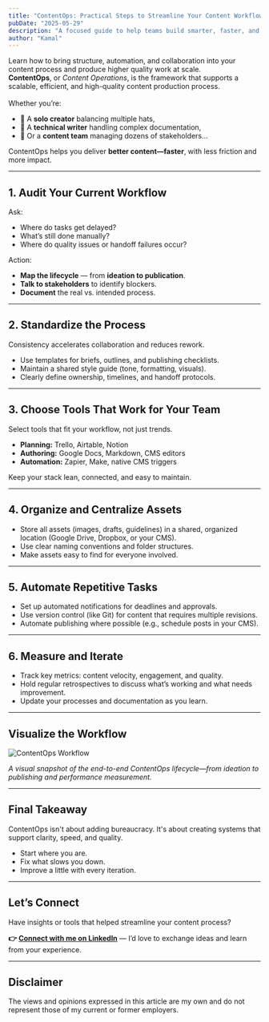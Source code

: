 ```yaml
---
title: "ContentOps: Practical Steps to Streamline Your Content Workflow"
pubDate: "2025-05-29"
description: "A focused guide to help teams build smarter, faster, and more sustainable content workflows."
author: "Kamal"
---
```



<span class="blog-subtitle">
  Learn how to bring structure, automation, and collaboration into your content process and produce higher quality work at scale.
</span>

<div class="blog-intro">
  <strong>ContentOps</strong>, or <em>Content Operations</em>, is the framework that supports a scalable, efficient, and high-quality content production process.<br /><br />
  Whether you’re:
  <ul>
    <li>👤 A <strong>solo creator</strong> balancing multiple hats,</li>
    <li>🧠 A <strong>technical writer</strong> handling complex documentation,</li>
    <li>👥 Or a <strong>content team</strong> managing dozens of stakeholders…</li>
  </ul>
  ContentOps helps you deliver <strong>better content—faster</strong>, with less friction and more impact.
</div>

---

## 1. Audit Your Current Workflow

<div class="section-block">
  <div class="section-subtitle">Ask:</div>
  <ul class="section-list">
    <li>Where do tasks get delayed?</li>
    <li>What’s still done manually?</li>
    <li>Where do quality issues or handoff failures occur?</li>
  </ul>

  <div class="section-subtitle">Action:</div>
  <ul class="section-list">
    <li><strong>Map the lifecycle</strong> — from <b>ideation to publication</b>.</li>
    <li><strong>Talk to stakeholders</strong> to identify blockers.</li>
    <li><strong>Document</strong> the real vs. intended process.</li>
  </ul>
</div>

---

## 2. Standardize the Process

<div class="section-block">
  Consistency accelerates collaboration and reduces rework.
  <ul class="section-list">
    <li>Use templates for briefs, outlines, and publishing checklists.</li>
    <li>Maintain a shared style guide (tone, formatting, visuals).</li>
    <li>Clearly define ownership, timelines, and handoff protocols.</li>
  </ul>
</div>

---

## 3. Choose Tools That Work for Your Team

<div class="section-block">
  Select tools that fit your workflow, not just trends.
  <ul class="section-list">
    <li><strong>Planning:</strong> Trello, Airtable, Notion</li>
    <li><strong>Authoring:</strong> Google Docs, Markdown, CMS editors</li>
    <li><strong>Automation:</strong> Zapier, Make, native CMS triggers</li>
  </ul>
  Keep your stack lean, connected, and easy to maintain.
</div>

---

## 4. Organize and Centralize Assets

<div class="section-block">
  <ul class="section-list">
    <li>Store all assets (images, drafts, guidelines) in a shared, organized location (Google Drive, Dropbox, or your CMS).</li>
    <li>Use clear naming conventions and folder structures.</li>
    <li>Make assets easy to find for everyone involved.</li>
  </ul>
</div>

---

## 5. Automate Repetitive Tasks

<div class="section-block">
  <ul class="section-list">
    <li>Set up automated notifications for deadlines and approvals.</li>
    <li>Use version control (like Git) for content that requires multiple revisions.</li>
    <li>Automate publishing where possible (e.g., schedule posts in your CMS).</li>
  </ul>
</div>

---

## 6. Measure and Iterate

<div class="section-block">
  <ul class="section-list">
    <li>Track key metrics: content velocity, engagement, and quality.</li>
    <li>Hold regular retrospectives to discuss what’s working and what needs improvement.</li>
    <li>Update your processes and documentation as you learn.</li>
  </ul>
</div>

---

## Visualize the Workflow

![ContentOps Workflow](/contentcraft/images/contentops-workflow.png)

*A visual snapshot of the end-to-end ContentOps lifecycle—from ideation to publishing and performance measurement.*

---

## Final Takeaway

<div class="section-block">
  ContentOps isn't about adding bureaucracy. It's about creating systems that support clarity, speed, and quality.
  <ul class="section-list">
    <li>Start where you are.</li>
    <li>Fix what slows you down.</li>
    <li>Improve a little with every iteration.</li>
  </ul>
</div>

---

## Let’s Connect

Have insights or tools that helped streamline your content process?

**👉 [Connect with me on LinkedIn](https://www.linkedin.com/in/kamal-raj-75b389b/)** — I’d love to exchange ideas and learn from your experience.

---

## Disclaimer

The views and opinions expressed in this article are my own and do not represent those of my current or former employers.